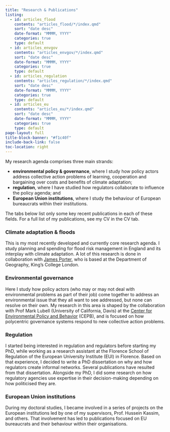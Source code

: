 ```yaml
---
title: "Research & Publications"
listing:
  - id: articles_flood
    contents: "articles_flood/*/index.qmd"
    sort: "date desc"
    date-format: "MMMM, YYYY"
    categories: true
    type: default
  - id: articles_envgov
    contents: "articles_envgov/*/index.qmd"
    sort: "date desc"
    date-format: "MMMM, YYYY"
    categories: true
    type: default
  - id: articles_regulation
    contents: "articles_regulation/*/index.qmd"
    sort: "date desc"
    date-format: "MMMM, YYYY"
    categories: true
    type: default
  - id: articles_eu
    contents: "articles_eu/*/index.qmd"
    sort: "date desc"
    date-format: "MMMM, YYYY"
    categories: true
    type: default
page-layout: full
title-block-banner: "#f1c40f"
include-back-link: false
toc-location: right
---
```


<style>

title-block-header {
  margin-block-end: 1rem;
  position: relative;
  margin-top: -1px;
  height: 80px;
}

.quarto-title-banner {
  margin-block-end: 1rem;
  position: relative;
  margin-top: -20px;
  height: 85%;
}

</style>


My research agenda comprises three main strands:

-   **environmental policy & governance**, where I study how policy actors address collective action problems of learning, cooperation and bargaining over costs and benefits of climate adaptation;
-   **regulation**, where I have studied how regulators collaborate to influence the policy agenda; and
-   **European Union institutions**, where I study the behaviour of European bureaucrats within their institutions.

The tabs below list only some key recent publications in each of these fields. For a full list of my publications, see my CV in the CV tab.


::: panel-tabset
### Climate adaptation & floods

This is my most recently developed and currently core research agenda. I study planning and spending for flood risk management in England and its interplay with climate adaptation. A lot of this research is done in collaboration with [James Porter](https://www.kcl.ac.uk/people/james-porter), who is based at the Department of Geography, King's College London.

::: {#articles_flood}
:::

### Environmental governance

Here I study how policy actors (who may or may not deal with environmental problems as part of their job) come together to address an environmental issue that they all want to see addressed, but none can resolve on their own. My research in this area is shaped by the collaboration with Prof Mark Lubell (University of California, Davis) at the [Center for Environmental Policy and Behavior](https://environmentalpolicy.ucdavis.edu/) (CEPB), and is focused on how polycentric governance systems respond to new collective action problems.

::: {#articles_envgov}
:::

### Regulation

I started being interested in regulation and regulators before starting my PhD, while working as a research assistant at the Florence School of Regulation of the European University Institute (EUI) in Florence. Based on that experience, I decided to write a PhD dissertation on why and how regulators create informal networks. Several publications have resulted from that dissertation. Alongside my PhD, I did some research on how regulatory agencies use expertise in their decision-making depending on how politicised they are.

::: {#articles_regulation}
:::

### European Union institutions

During my doctoral studies, I became involved in a series of projects on the European institutions led by one of my supervisors, Prof. Hussein Kassim, and others. That involvement has led to publications focused on EU bureaucrats and their behaviour within their organisations.

::: {#articles_eu}
:::
:::
